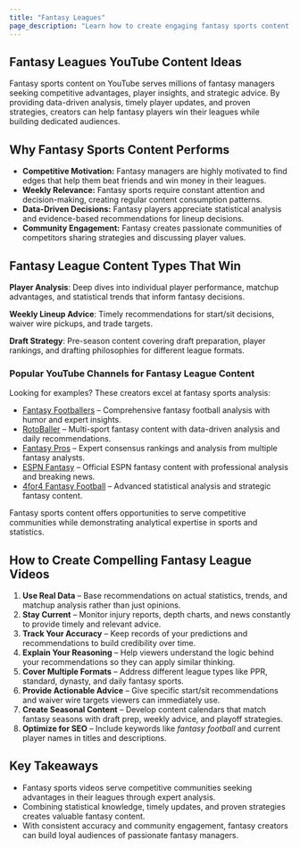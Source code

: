 ```yaml
---
title: "Fantasy Leagues"
page_description: "Learn how to create engaging fantasy sports content for YouTube—covering strategies, player analysis, and league management tips."
---
```


## Fantasy Leagues YouTube Content Ideas

Fantasy sports content on YouTube serves millions of fantasy managers seeking competitive advantages, player insights, and strategic advice. By providing data-driven analysis, timely player updates, and proven strategies, creators can help fantasy players win their leagues while building dedicated audiences.

## Why Fantasy Sports Content Performs

- **Competitive Motivation:** Fantasy managers are highly motivated to find edges that help them beat friends and win money in their leagues.
- **Weekly Relevance:** Fantasy sports require constant attention and decision-making, creating regular content consumption patterns.
- **Data-Driven Decisions:** Fantasy players appreciate statistical analysis and evidence-based recommendations for lineup decisions.
- **Community Engagement:** Fantasy creates passionate communities of competitors sharing strategies and discussing player values.

## Fantasy League Content Types That Win

**Player Analysis**: Deep dives into individual player performance, matchup advantages, and statistical trends that inform fantasy decisions.

**Weekly Lineup Advice**: Timely recommendations for start/sit decisions, waiver wire pickups, and trade targets.

**Draft Strategy**: Pre-season content covering draft preparation, player rankings, and drafting philosophies for different league formats.

### Popular YouTube Channels for Fantasy League Content

Looking for examples? These creators excel at fantasy sports analysis:
- [Fantasy Footballers](https://www.youtube.com/@FantasyFootballers) – Comprehensive fantasy football analysis with humor and expert insights.
- [RotoBaller](https://www.youtube.com/@RotoBaller) – Multi-sport fantasy content with data-driven analysis and daily recommendations.
- [Fantasy Pros](https://www.youtube.com/@FantasyPros) – Expert consensus rankings and analysis from multiple fantasy analysts.
- [ESPN Fantasy](https://www.youtube.com/@ESPNFantasy) – Official ESPN fantasy content with professional analysis and breaking news.
- [4for4 Fantasy Football](https://www.youtube.com/@4for4FantasyFootball) – Advanced statistical analysis and strategic fantasy content.

Fantasy sports content offers opportunities to serve competitive communities while demonstrating analytical expertise in sports and statistics.

## How to Create Compelling Fantasy League Videos

1. **Use Real Data** – Base recommendations on actual statistics, trends, and matchup analysis rather than just opinions.
2. **Stay Current** – Monitor injury reports, depth charts, and news constantly to provide timely and relevant advice.
3. **Track Your Accuracy** – Keep records of your predictions and recommendations to build credibility over time.
4. **Explain Your Reasoning** – Help viewers understand the logic behind your recommendations so they can apply similar thinking.
5. **Cover Multiple Formats** – Address different league types like PPR, standard, dynasty, and daily fantasy sports.
6. **Provide Actionable Advice** – Give specific start/sit recommendations and waiver wire targets viewers can immediately use.
7. **Create Seasonal Content** – Develop content calendars that match fantasy seasons with draft prep, weekly advice, and playoff strategies.
8. **Optimize for SEO** – Include keywords like *fantasy football* and current player names in titles and descriptions.

## Key Takeaways

- Fantasy sports videos serve competitive communities seeking advantages in their leagues through expert analysis.
- Combining statistical knowledge, timely updates, and proven strategies creates valuable fantasy content.
- With consistent accuracy and community engagement, fantasy creators can build loyal audiences of passionate fantasy managers.